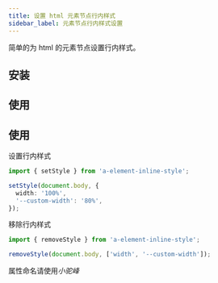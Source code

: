 ```yaml
---
title: 设置 html 元素节点行内样式
sidebar_label: 元素节点行内样式设置
---
```


<PackageInfo packageName="a-element-inline-style" />

简单的为 html 的元素节点设置行内样式。

## 安装

<InstallInfo name="a-element-inline-style" />

## 使用

## 使用

设置行内样式

```ts
import { setStyle } from 'a-element-inline-style';

setStyle(document.body, {
  width: '100%',
  '--custom-width': '80%',
});
```

移除行内样式

```ts
import { removeStyle } from 'a-element-inline-style';

removeStyle(document.body, ['width', '--custom-width']);
```

属性命名请使用*小驼峰*
